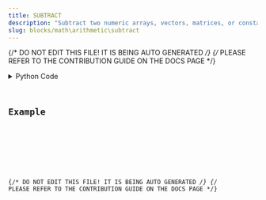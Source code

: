 ```yaml
---
title: SUBTRACT
description: "Subtract two numeric arrays, vectors, matrices, or constants element-wise."
slug: blocks/math\arithmetic\subtract
---
```


{/* DO NOT EDIT THIS FILE! IT IS BEING AUTO GENERATED */}
{/* PLEASE REFER TO THE CONTRIBUTION GUIDE ON THE DOCS PAGE */}


<PythonDocsDisplay docstring={docstring} />
<details>
<summary>Python Code</summary>



<Code code={pythonCode} lang="py" wrap theme="dracula" />

[Find this Flojoy Block on GitHub](https://github.com/flojoy-ai/blocks/blob/main/blocks/MATH\ARITHMETIC\SUBTRACT/SUBTRACT.py)

</details>

## Example


<GetHelpWidget />


<AppDisplay app={app} blockName="SUBTRACT" client:visible />


<Example />

{/* DO NOT EDIT THIS FILE! IT IS BEING AUTO GENERATED */}
{/* PLEASE REFER TO THE CONTRIBUTION GUIDE ON THE DOCS PAGE */}
